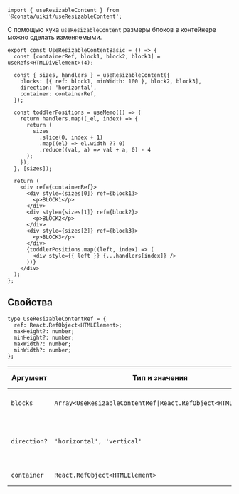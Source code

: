 
```tsx
import { useResizableContent } from '@consta/uikit/useResizableContent';
```

С помощью хука `useResizableContent` размеры блоков в контейнере можно сделать изменяемыми.

```tsx
export const UseResizableContentBasic = () => {
  const [containerRef, block1, block2, block3] = useRefs<HTMLDivElement>(4);

  const { sizes, handlers } = useResizableContent({
    blocks: [{ ref: block1, minWidth: 100 }, block2, block3],
    direction: 'horizontal',
    container: containerRef,
  });

  const toddlerPositions = useMemo(() => {
    return handlers.map((_el, index) => {
      return (
        sizes
          .slice(0, index + 1)
          .map((el) => el.width ?? 0)
          .reduce((val, a) => val + a, 0) - 4
      );
    });
  }, [sizes]);

  return (
    <div ref={containerRef}>
      <div style={sizes[0]} ref={block1}>
        <p>BLOCK1</p>
      </div>
      <div style={sizes[1]} ref={block2}>
        <p>BLOCK2</p>
      </div>
      <div style={sizes[2]} ref={block3}>
        <p>BLOCK3</p>
      </div>
      {toddlerPositions.map((left, index) => (
        <div style={{ left }} {...handlers[index]} />
      ))}
    </div>
  );
};
```

<UseResizableContentBasic />

## Свойства

```tsx
type UseResizableContentRef = {
  ref: React.RefObject<HTMLElement>;
  maxHeight?: number;
  minHeight?: number;
  maxWidth?: number;
  minWidth?: number;
};
```

| Аргумент     | Тип и значения                                                                   | По умолчанию   | Описание                                      |
| ------------ | -------------------------------------------------------------------------------- | -------------- | --------------------------------------------- |
| `blocks`     | `Array<UseResizableContentRef`<code>&#124;</code>`React.RefObject<HTMLElement>>` | -              | Ссылки на изменяемые элементы                 |
| `direction?` | `'horizontal', 'vertical'`                                                       | `'horizontal'` | Направление в котором может изменяться размер |
| `container`  | `React.RefObject<HTMLElement>`                                                   | -              | Ссылка на контейнер                           |
